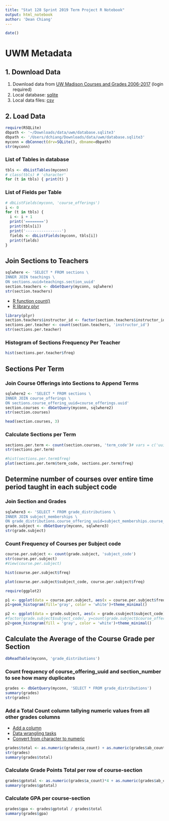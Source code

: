 ```yaml
---
title: "Stat 128 Sprint 2019 Term Project R Notebook"
output: html_notebook
author: 'Dean Chiang'
---
```


```r
date()
```
# UWM Metadata

## 1. Download Data

1. Download data from
[UW Madison Courses and Grades 2006-2017](https://www.kaggle.com/Madgrades/uw-madison-courses)
(login required)
2. Local database: [sqlite](/Users/dean/Downloads/data/uwm/database.sqlite3)
3. Local data files: [csv](/Users/dean/Downloads/data/uw-madison-courses)

## 2. Load Data

```r
require(RSQLite)
dbpath <- '~/Downloads/data/uwm/database.sqlite3'
dbpath <- '/Users/dchiang/Downloads/data/uwm/database.sqlite3'
myconn = dbConnect(drv=SQLite(), dbname=dbpath)
str(myconn)
```

### List of Tables in database

```r
tbls <- dbListTables(myconn)
# class(tbls) # 'character'
for (t in tbls) { print(t) }
```

### List of Fields per Table

```r
# dbListFields(myconn, 'course_offerings')
i <- 0
for (t in tbls) {
  i <- i + 1
  print('========')
  print(tbls[i])
  print('----------------')
  fields <- dbListFields(myconn, tbls[i])
  print(fields)
}
```

## Join Sections to Teachers
```r
sqlwhere <- 'SELECT * FROM sections \
INNER JOIN teachings \
ON sections.uuid=teachings.section_uuid'
section.teachers <- dbGetQuery(myconn, sqlwhere)
str(section.teachers)
```

- [R function count()](https://www.rdocumentation.org/packages/plyr/versions/1.8.4/topics/count)
- [R library plyr](https://www.rdocumentation.org/packages/plyr/versions/1.8.4)

```r
library(plyr)
section.teachers$instructor_id <- factor(section.teachers$instructor_id)
sections.per.teacher <- count(section.teachers, 'instructor_id')
str(sections.per.teacher)
```

### Histogram of Sections Frequency Per Teacher
```r
hist(sections.per.teacher$freq)

```

## Sections Per Term

### Join Course Offerings into Sections to Append Terms
```r
sqlwhere2 <- 'SELECT * FROM sections \
INNER JOIN course_offerings \
ON sections.course_offering_uuid=course_offerings.uuid'
section.courses <- dbGetQuery(myconn, sqlwhere2)
str(section.courses)
```

```r
head(section.courses, 3)
```

### Calculate Sections per Term
```r
sections.per.term <- count(section.courses, 'term_code')# vars = c('uuid', 'term_code'))
str(sections.per.term)
```
```r
#hist(sections.per.term$freq)
plot(sections.per.term$term_code, sections.per.term$freq)
```

## Determine number of courses over entire time period taught in each subject code

### Join Section and Grades
```r
sqlwhere3 <- 'SELECT * FROM grade_distributions \
INNER JOIN subject_memberships \
ON grade_distributions.course_offering_uuid=subject_memberships.course_offering_uuid'
grade.subject <- dbGetQuery(myconn, sqlwhere3)
str(grade.subject)
```

### Count Frequency of Courses per Subject code
```r
course.per.subject <- count(grade.subject, 'subject_code')
str(course.per.subject)
#View(course.per.subject)
```

```r
hist(course.per.subject$freq)
```

```r
plot(course.per.subject$subject_code, course.per.subject$freq)
```

```r
require(ggplot2)

```
```r
p1 <- ggplot(data = course.per.subject, aes(x = course.per.subject$freq))
p1+geom_histogram(fill='gray', color = 'white')+theme_minimal()
```
```r
p2 <- ggplot(data = grade.subject, aes(x = grade.csubject$subject_code))
#factor(grade.subject$subject_code), y=count(grade.subject$course_offering_uuid)$freq
p2+geom_histogram(fill = 'gray', color = 'white')+theme_minimal()
```

## Calculate the Average of the Course Grade per Section

```r
dbReadTable(myconn, 'grade_distributions')
```

### Count frequency of course_offering_uuid and section_number to see how many duplicates

```r
grades <- dbGetQuery(myconn, 'SELECT * FROM grade_distributions')
summary(grades)
str(grades)
```
### Add a Total Count column tallying numeric values from all other grades columns

- [Add a column](https://discuss.analyticsvidhya.com/t/how-to-add-a-column-to-a-data-frame-in-r/3278/2)
- [Data wrangling tasks](https://www.computerworld.com/article/2486425/business-intelligence-4-data-wrangling-tasks-in-r-for-advanced-beginners.html)
- [Convert from character to numeric](https://stackoverflow.com/questions/37707060/converting-data-frame-column-from-character-to-numeric)

```r
grades$total <- as.numeric(grades$a_count) + as.numeric(grades$ab_count) + as.numeric(grades$b_count) + as.numeric(grades$bc_count) + as.numeric(grades$c_count) + as.numeric(grades$d_count) + as.numeric(grades$f_count) + as.numeric(grades$i_count) + as.numeric(grades$cr_count) + as.numeric(grades$n_count) + as.numeric(grades$s_count) + as.numeric(grades$u_count) + as.numeric(grades$p_count) + as.numeric(grades$nr_count) + as.numeric(grades$nw_count) + as.numeric(grades$other_count)
str(grades)
summary(grades$total)
```

### Calculate Grade Points Total per row of course-section

```r
grades$gptotal <- as.numeric(grades$a_count)*4 + as.numeric(grades$ab_count)*3.5 + as.numeric(grades$b_count)*3 + as.numeric(grades$bc_count)*2.5 + as.numeric(grades$c_count)*2 + as.numeric(grades$d_count)*1 + as.numeric(grades$f_count)*0 + as.numeric(grades$i_count)*0 + as.numeric(grades$cr_count)*2 + as.numeric(grades$s_count)*2 + as.numeric(grades$u_count) + as.numeric(grades$p_count)*2
summary(grades$gptotal)
```

### Calculate GPA per course-section
```r
grades$gpa <- grades$gptotal / grades$total
summary(grades$gpa)
```


